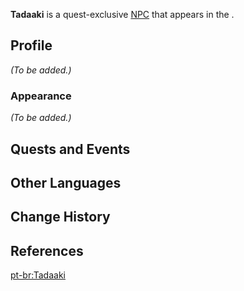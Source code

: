 {{Meta
<!-- Remove this template after adding the missing info -->
|missing_NPC_profile  = yes
<!--
|missing_NPC_idle     = yes
|missing_NPC_dialogue = yes
-->
}}
{{Character Infobox
|type             = Quest NPC
|image            = NPC Tadaaki.png
|region           = Inazuma
|location         = Inazuma

|ancestry         = <!-- Clan/family -->
|father           = 
|mother           = 
|spouse           = 
|sibling          = 
|child            = 
|relative         = 

|voiceEN          = [https://linktr.ee/marcodmeatball Marco "Meatball" Domenico]<ref>Twitter: [https://twitter.com/Marcodmeatball/status/1623645441039400962 EN VA Self Announcement]</ref>
|voiceCN          = 
|voiceJP          = 
|dialoguereward   = 
}}
'''Tadaaki''' is a quest-exclusive [[NPC]] that appears in the {{Quest|Unexpected Battle}}.
<!--
==Location==
{{subst:#tag:gallery|
NPC Location {{subst:PAGENAME}}.png{{subst:!}}{{subst:PAGENAME}}'s location
NPC Location {{subst:PAGENAME}} Context.png{{subst:!}}Additional context
}}
-->
==Profile==
<!--Detailed story/lore information goes here.-->
''(To be added.)''

===Appearance===
<!--Keep appearance section short and concise. Limit to 2 paragraphs with 3-4 sentences each.-->
''(To be added.)''

==Quests and Events==
{{Quests and Events}}
<!--
==Trivia==
* 
-->
==Other Languages==
{{Other Languages
|default_hidden=1
|en      = Tadaaki
|zhs     = 忠明
|zhs_rm  = Zhōngmíng
|zht     = 忠明
|zht_rm  = Zhōngmíng
|zh_tl   = 
|ja      = 忠明
|ja_rm   = Tadaaki
|ko      = 타다아키
|es      = Tadaaki
|fr      = Tadaaki
|ru      = Тадааки
|ru_tl   = 
|th      = Tadaaki
|vi      = Tadaaki
|de      = Tadaaki
|id      = Tadaaki
|pt      = Tadaaki
|tr      = Tadaaki
|it      = Tadaaki
}}

==Change History==
{{Change History|3.4}}

==References==
{{Reflist}}

[[pt-br:Tadaaki]]